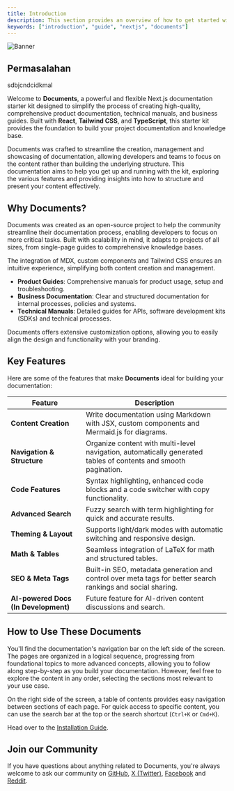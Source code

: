 ```yaml
---
title: Introduction
description: This section provides an overview of how to get started with the Documents, Next.js Document Starter Kit.
keywords: ["introduction", "guide", "nextjs", "documents"]
---
```


![Banner](/images/banner.png "Documents")

## Permasalahan
sdbjcndcidkmal

Welcome to **Documents**, a powerful and flexible Next.js documentation starter kit designed to simplify the process of creating high-quality, comprehensive
product documentation, technical manuals, and business guides. Built with **React**, **Tailwind CSS**, and **TypeScript**, this starter kit provides the
foundation to build your project documentation and knowledge base.

Documents was crafted to streamline the creation, management and showcasing of documentation, allowing developers and teams to focus on the content rather
than building the underlying structure. This documentation aims to help you get up and running with the kit, exploring the various features and providing
insights into how to structure and present your content effectively.

<CardGrid>
  <Card
    subtitle="Instructions"
    title="Installation"
    description="Get started with Documents using our quick start installation guide to get your project started."
    href="/docs/introduction/installation"
  />
  <Card
    subtitle="Setup"
    title="Site Settings"
    description="Setting up your Documents projects layout, links and search engine optimisation."
    href="/docs/introduction/setup"
  />
  <Card
    subtitle="Support"
    title="Rubix Studios"
    description="Australia's leading branding, marketing and web development company."
    href="https://www.rubixstudios.com.au/"
    external={true}
  />
</CardGrid>

## Why Documents?

Documents was created as an open-source project to help the community streamline their documentation process, enabling developers to focus on more critical
tasks. Built with scalability in mind, it adapts to projects of all sizes, from single-page guides to comprehensive knowledge bases.

The integration of MDX, custom components and Tailwind CSS ensures an intuitive experience, simplifying both content creation and management.

- **Product Guides**: Comprehensive manuals for product usage, setup and troubleshooting.
- **Business Documentation**: Clear and structured documentation for internal processes, policies and systems.
- **Technical Manuals**: Detailed guides for APIs, software development kits (SDKs) and technical processes.

Documents offers extensive customization options, allowing you to easily align the design and functionality with your branding.

## Key Features

Here are some of the features that make **Documents** ideal for building your documentation:

| Feature                              | Description                                                                                                     |
| ------------------------------------ | --------------------------------------------------------------------------------------------------------------- |
| **Content Creation**                 | Write documentation using Markdown with JSX, custom components and Mermaid.js for diagrams.                     |
| **Navigation & Structure**           | Organize content with multi-level navigation, automatically generated tables of contents and smooth pagination. |
| **Code Features**                    | Syntax highlighting, enhanced code blocks and a code switcher with copy functionality.                          |
| **Advanced Search**                  | Fuzzy search with term highlighting for quick and accurate results.                                             |
| **Theming & Layout**                 | Supports light/dark modes with automatic switching and responsive design.                                       |
| **Math & Tables**                    | Seamless integration of LaTeX for math and structured tables.                                                   |
| **SEO & Meta Tags**                  | Built-in SEO, metadata generation and control over meta tags for better search rankings and social sharing.     |
| **AI-powered Docs (In Development)** | Future feature for AI-driven content discussions and search.                                                    |

## How to Use These Documents

You'll find the documentation's navigation bar on the left side of the screen. The pages are organized in a logical sequence, progressing from foundational
topics to more advanced concepts, allowing you to follow along step-by-step as you build your documentation. However, feel free to explore the content in
any order, selecting the sections most relevant to your use case.

On the right side of the screen, a table of contents provides easy navigation between sections of each page. For quick access to specific content, you can
use the search bar at the top or the search shortcut (`Ctrl+K` or `Cmd+K`).

Head over to the [Installation Guide](/docs/introduction/installation).

## Join our Community

If you have questions about anything related to Documents, you're always welcome to ask our community on [GitHub](https://github.com/rubixvi/rubix-documents), [X (Twitter)](https://x.com/rubixstory), [Facebook](https://www.facebook.com/rubixstudios)
and [Reddit](https://www.reddit.com/r/RubixStudios/).
